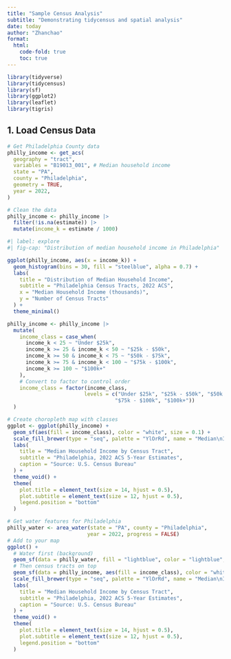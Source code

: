 ```yaml
---
title: "Sample Census Analysis"
subtitle: "Demonstrating tidycensus and spatial analysis"
date: today
author: "Zhanchao"
format:
  html:
    code-fold: true
    toc: true
---
```


```r
library(tidyverse)
library(tidycensus)
library(sf)
library(ggplot2)
library(leaflet)
library(tigris)
```

## 1. Load Census Data

```r

# Get Philadelphia County data
philly_income <- get_acs(
  geography = "tract",
  variables = "B19013_001", # Median household income
  state = "PA",
  county = "Philadelphia",
  geometry = TRUE,
  year = 2022,
)

# Clean the data
philly_income <- philly_income |>
  filter(!is.na(estimate)) |>
  mutate(income_k = estimate / 1000) 
```


```r
#| label: explore
#| fig-cap: "Distribution of median household income in Philadelphia"

ggplot(philly_income, aes(x = income_k)) +
  geom_histogram(bins = 30, fill = "steelblue", alpha = 0.7) +
  labs(
    title = "Distribution of Median Household Income",
    subtitle = "Philadelphia Census Tracts, 2022 ACS",
    x = "Median Household Income (thousands)",
    y = "Number of Census Tracts"
  ) +
  theme_minimal()
```

```r
philly_income <- philly_income |>
  mutate(
    income_class = case_when(
      income_k < 25 ~ "Under $25k",
      income_k >= 25 & income_k < 50 ~ "$25k - $50k", 
      income_k >= 50 & income_k < 75 ~ "$50k - $75k",
      income_k >= 75 & income_k < 100 ~ "$75k - $100k",
      income_k >= 100 ~ "$100k+"
    ),
    # Convert to factor to control order
    income_class = factor(income_class, 
                         levels = c("Under $25k", "$25k - $50k", "$50k - $75k", 
                                   "$75k - $100k", "$100k+"))
  )

# Create choropleth map with classes
ggplot <- ggplot(philly_income) +
  geom_sf(aes(fill = income_class), color = "white", size = 0.1) +
  scale_fill_brewer(type = "seq", palette = "YlOrRd", name = "Median\nIncome") +
  labs(
    title = "Median Household Income by Census Tract",
    subtitle = "Philadelphia, 2022 ACS 5-Year Estimates",
    caption = "Source: U.S. Census Bureau"
  ) +
  theme_void() +
  theme(
    plot.title = element_text(size = 14, hjust = 0.5),
    plot.subtitle = element_text(size = 12, hjust = 0.5),
    legend.position = "bottom"
  )

# Get water features for Philadelphia
philly_water <- area_water(state = "PA", county = "Philadelphia", 
                          year = 2022, progress = FALSE)
# Add to your map
ggplot() +
  # Water first (background)
  geom_sf(data = philly_water, fill = "lightblue", color = "lightblue", alpha = 0.7) +
  # Then census tracts on top
  geom_sf(data = philly_income, aes(fill = income_class), color = "white", size = 0.1) +
  scale_fill_brewer(type = "seq", palette = "YlOrRd", name = "Median\nIncome") +
  labs(
    title = "Median Household Income by Census Tract",
    subtitle = "Philadelphia, 2022 ACS 5-Year Estimates",
    caption = "Source: U.S. Census Bureau"
  ) +
  theme_void() +
  theme(
    plot.title = element_text(size = 14, hjust = 0.5),
    plot.subtitle = element_text(size = 12, hjust = 0.5),
    legend.position = "bottom"
  )
```
